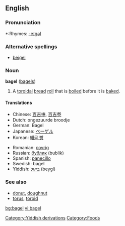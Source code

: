 {{wikipedia}}
==English==

===Pronunciation===
*:Rhymes: [[Rhymes:English:-eɪɡəl|-eɪɡəl]]

===Alternative spellings===
*[[beigel]]

===Noun===
'''bagel''' ([[bagels]])
# A [[toroidal]] [[bread]] [[roll]] that is [[boil]]ed before it is [[bake]]d.

====Translations====
{{top}}
*Chinese: [[百吉捲]], [[百吉卷]]
*Dutch: ongezuurde broodje {{n}}<!-- wikify if idiomatic -->
*German: Bagel {{m}}
*Japanese: [[ベーゲル]]
*Korean: [[배글 빵]]
{{mid}}
*Romanian: [[covrig]]
*Russian: [[бублик]] (bublik)
*Spanish: [[panecillo]] {{m}}
*Swedish: bagel {{c}}
*Yiddish: [[בײגל]] (beygl)
{{bottom}}

===See also===
*[[donut]], [[doughnut]]
*[[torus]], [[toroid]]
[[Category:Yiddish derivations]]
[[Category:Foods]]

[[bg:bagel]]
[[vi:bagel]]